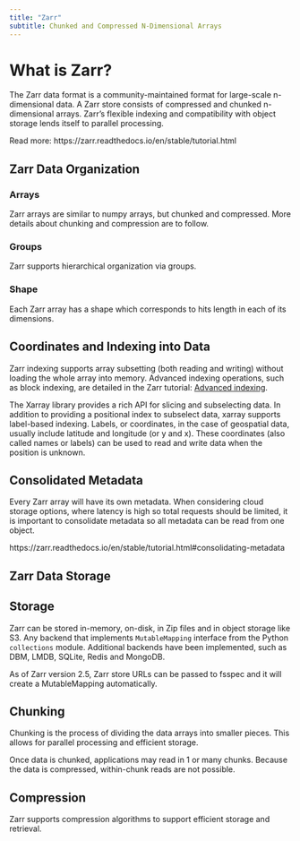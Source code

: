 ```yaml
---
title: "Zarr"
subtitle: Chunked and Compressed N-Dimensional Arrays
---
```


# What is Zarr?

The Zarr data format is a community-maintained format for large-scale n-dimensional data. A Zarr store consists of compressed and chunked n-dimensional arrays. Zarr's flexible indexing and compatibility with object storage lends itself to parallel processing.

Read more: https://zarr.readthedocs.io/en/stable/tutorial.html

## Zarr Data Organization

### Arrays

Zarr arrays are similar to numpy arrays, but chunked and compressed. More details about chunking and compression are to follow.

### Groups

Zarr supports hierarchical organization via groups.

### Shape

Each Zarr array has a shape which corresponds to hits length in each of its dimensions.

## Coordinates and Indexing into Data

Zarr indexing supports array subsetting (both reading and writing) without loading the whole array into memory. Advanced indexing operations, such as block indexing, are detailed in the Zarr tutorial: [Advanced indexing](https://zarr.readthedocs.io/en/stable/tutorial.html#advanced-indexing).

The Xarray library provides a rich API for slicing and subselecting data. In addition to providing a positional index to subselect data, xarray supports label-based indexing. Labels, or coordinates, in the case of geospatial data, usually include latitude and longitude (or y and x). These coordinates (also called names or labels) can be used to read and write data when the position is unknown.

## Consolidated Metadata

Every Zarr array will have its own metadata. When considering cloud storage options, where latency is high so total requests should be limited, it is important to consolidate metadata so all metadata can be read from one object.

https://zarr.readthedocs.io/en/stable/tutorial.html#consolidating-metadata

## Zarr Data Storage

## Storage

Zarr can be stored in-memory, on-disk, in Zip files and in object storage like S3. Any backend that implements `MutableMapping` interface from the Python `collections` module. Additional backends have been implemented, such as DBM, LMDB, SQLite, Redis and MongoDB. 

As of Zarr version 2.5, Zarr store URLs can be passed to fsspec and it will create a MutableMapping automatically.

## Chunking

Chunking is the process of dividing the data arrays into smaller pieces. This allows for parallel processing and efficient storage.

Once data is chunked, applications may read in 1 or many chunks. Because the data is compressed, within-chunk reads are not possible.

## Compression

Zarr supports compression algorithms to support efficient storage and retrieval.



